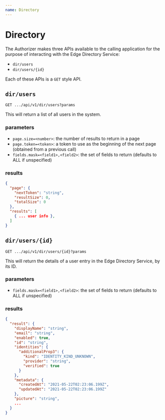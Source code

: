 ```yaml
---
name: Directory
---
```


# Directory

The Authorizer makes three APIs available to the calling application for the purpose of 
interacting with the Edge Directory Service:
* `dir/users`
* `dir/users/{id}`

Each of these APIs is a `GET` style API.

## `dir/users`

`GET .../api/v1/dir/users?params`

This will return a list of all users in the system.

### parameters

* `page.size=<number>`: the number of results to return in a page
* `page.token=<token>`: a token to use as the beginning of the next page (obtained from a previous call)
* `fields.mask=<field1>,<field2>`: the set of fields to return (defaults to ALL if unspecified)

### results

```json
{
  "page": {
    "nextToken": "string",
    "resultSize": 0,
    "totalSize": 0
  },
  "results": [
    { ... user info },
  ]
}
```

## `dir/users/{id}`

`GET .../api/v1/dir/users/{id}?params`

This will return the details of a user entry in the Edge Directory Service, by its ID.

### parameters

* `fields.mask=<field1>,<field2>`: the set of fields to return (defaults to ALL if unspecified)

### results

```json
{
  "result": {
    "displayName": "string",
    "email": "string",
    "enabled": true,
    "id": "string",
    "identities": {
      "additionalProp3": {
        "kind": "IDENTITY_KIND_UNKNOWN",
        "provider": "string",
        "verified": true
      }
    },
    "metadata": {
      "createdAt": "2021-05-22T02:23:06.199Z",
      "updatedAt": "2021-05-22T02:23:06.199Z"
    },
    "picture": "string",
    ...
  }
}
```

